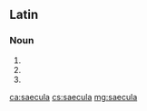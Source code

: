 ==Latin==

===Noun===
{{la-noun-form|saecula}} {{g|n}}

# {{inflection of|saeculum||nom|p|lang=la}}
# {{inflection of|saeculum||acc|p|lang=la}}
# {{inflection of|saeculum||voc|p|lang=la}}

[[ca:saecula]]
[[cs:saecula]]
[[mg:saecula]]